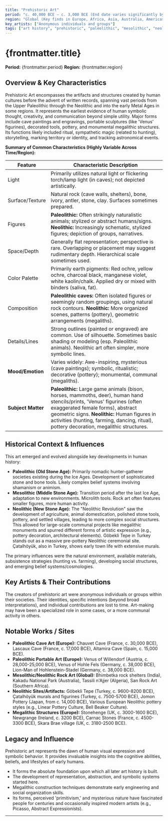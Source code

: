 ```yaml
---
title: "Prehistoric Art"
period: "c. 40,000 BCE – c. 3,000 BCE (End date varies significantly by region)"
region: "Global (Key finds in Europe, Africa, Asia, Australia, Americas)"
key_artists: ["Anonymous individuals and groups"]
tags: ["art history", "prehistoric", "paleolithic", "mesolithic", "neolithic", "cave painting", "venus figurines", "megalithic", "rock art"]
---
```


# {frontmatter.title}

**Period:** {frontmatter.period}
**Region:** {frontmatter.region}

## Overview & Key Characteristics

Prehistoric Art encompasses the artifacts and structures created by human cultures before the advent of written records, spanning vast periods from the Upper Paleolithic through the Neolithic and into the early Metal Ages in some regions. It represents the earliest evidence of human symbolic thought, creativity, and communication beyond simple utility. Major forms include cave paintings and engravings, portable sculptures (like 'Venus' figurines), decorated tools, pottery, and monumental megalithic structures. Its functions likely included ritual, sympathetic magic (related to hunting), storytelling, marking territory or identity, and tracking astronomical events.

**Summary of Common Characteristics (Highly Variable Across Time/Region):**

| Feature         | Characteristic Description                                                                     |
|-----------------|------------------------------------------------------------------------------------------------|
| Light           | Primarily utilizes natural light or flickering torch/lamp light (in caves); not depicted artistically. |
| Surface/Texture | Natural rock (cave walls, shelters), bone, ivory, antler, stone, clay. Surfaces sometimes prepared. |
| Figures         | **Paleolithic:** Often strikingly naturalistic animals; stylized or abstract humans/signs. **Neolithic:** Increasingly schematic, stylized figures; depiction of groups, narratives. |
| Space/Depth     | Generally flat representation; perspective is rare. Overlapping or placement may suggest rudimentary depth. Hierarchical scale sometimes used. |
| Color Palette   | Primarily earth pigments: Red ochre, yellow ochre, charcoal black, manganese violet, white kaolin/chalk. Applied dry or mixed with binders (saliva, fat). |
| Composition     | **Paleolithic caves:** Often isolated figures or seemingly random groupings, using natural rock contours. **Neolithic:** More organized scenes, patterns (pottery), geometric arrangements (megaliths). |
| Details/Lines   | Strong outlines (painted or engraved) are common. Use of silhouette. Sometimes basic shading or modeling (esp. Paleolithic animals). Neolithic art often simpler, more symbolic lines. |
| **Mood/Emotion**| Varies widely: Awe-inspiring, mysterious (cave paintings); symbolic, ritualistic; decorative (pottery); monumental, communal (megaliths). |
| **Subject Matter**| **Paleolithic:** Large game animals (bison, horses, mammoths, deer), human hand stencils/prints, 'Venus' figurines (often exaggerated female forms), abstract geometric signs. **Neolithic:** Human figures in activities (hunting, farming, dancing, ritual), pottery decoration, megalithic structures. |

## Historical Context & Influences

This art emerged and evolved alongside key developments in human history:
* **Paleolithic (Old Stone Age):** Primarily nomadic hunter-gatherer societies existing during the Ice Ages. Development of sophisticated stone and bone tools. Likely complex belief systems involving shamanism or animism.
* **Mesolithic (Middle Stone Age):** Transition period after the last Ice Age, adaptation to new environments. Microlith tools. Rock art often features smaller figures, more human activity.
* **Neolithic (New Stone Age):** The "Neolithic Revolution" saw the development of agriculture, animal domestication, polished stone tools, pottery, and settled villages, leading to more complex social structures. This allowed for large-scale communal projects like megalithic monuments and spurred different forms of artistic expression (e.g., pottery decoration, architectural elements). Göbekli Tepe in Turkey stands out as a massive pre-pottery Neolithic ceremonial site. Çatalhöyük, also in Turkey, shows early town life with extensive murals.

The primary influences were the natural environment, available materials, subsistence strategies (hunting vs. farming), developing social structures, and emerging belief systems/cosmologies.

## Key Artists & Their Contributions

The creators of prehistoric art were anonymous individuals or groups within their societies. Their identities, specific intentions (beyond broad interpretations), and individual contributions are lost to time. Art-making may have been a specialized role in some cases, or a more communal activity in others.

## Notable Works / Sites

* **Paleolithic Cave Art (Europe):** Chauvet Cave (France, c. 30,000 BCE), Lascaux Cave (France, c. 17,000 BCE), Altamira Cave (Spain, c. 15,000 BCE).
* **Paleolithic Portable Art (Europe):** Venus of Willendorf (Austria, c. 28,000-25,000 BCE), Venus of Hohle Fels (Germany, c. 38,000 BCE), Lion-Man of Hohlenstein-Stadel (Germany, c. 38,000 BCE).
* **Mesolithic/Neolithic Rock Art (Global):** Bhimbetka rock shelters (India), Kakadu National Park (Australia), Tassili n'Ajjer (Algeria), San Rock Art (Southern Africa).
* **Neolithic Sites/Artifacts:** Göbekli Tepe (Turkey, c. 9600-8200 BCE), Çatalhöyük murals and figurines (Turkey, c. 7500-5700 BCE), Jomon Pottery (Japan, from c. 14,000 BCE), Various European Neolithic pottery styles (e.g., Linear Pottery Culture, Bell Beaker Culture).
* **Megalithic Structures (Europe):** Stonehenge (UK, c. 3000-1600 BCE), Newgrange (Ireland, c. 3200 BCE), Carnac Stones (France, c. 4500-3300 BCE), Skara Brae village (UK, c. 3180-2500 BCE).

## Legacy and Influence

Prehistoric art represents the dawn of human visual expression and symbolic behavior. It provides invaluable insights into the cognitive abilities, beliefs, and lifestyles of early humans.
* It forms the absolute foundation upon which all later art history is built.
* The development of representation, abstraction, and symbolic systems started here.
* Megalithic construction techniques demonstrate early engineering and social organization skills.
* Its forms, perceived 'primitivism,' and mysterious nature have fascinated people for centuries and occasionally inspired modern artists (e.g., Picasso, Abstract Expressionists).

---